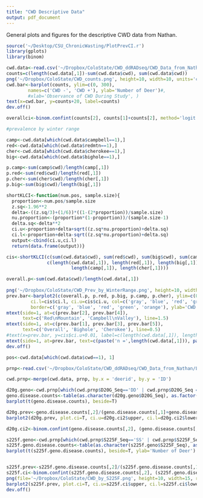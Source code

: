 ```yaml
---
title: "CWD Descriptive Data"
output: pdf_document
---
```


General plots and figures for the descriptive CWD data from Nathan.

```r

source('~/Desktop/CSU_ChronicWasting/PlotPrevCI.r')
library(gplots)
library(binom)

cwd.data<-read.csv('~/Dropbox/ColoState/CWD_ddRADseq/CWD_Data_from_Nathan/LFP Data 201510.csv')
counts=c(length(cwd.data[,1])-sum(cwd.data$cwd), sum(cwd.data$cwd))
png('~/Dropbox/ColoState/CWD_counts.png', height=10, width=10, units='cm', res=300)
cwd.bar<-barplot(counts, ylim=c(0, 300),
        names=c('CWD -', 'CWD +'), ylab='Number of Deer')#,
        #xlab='Observance of CWD During Study', )
text(x=cwd.bar, y=counts+20, label=counts)
dev.off()

overallci<-binom.confint(counts[2], counts[1]+counts[2], method='logit')

#prevalence by winter range

camp<-cwd.data[which(cwd.data$campbell==1),]
red<-cwd.data[which(cwd.data$redmtn==1),]
cher<-cwd.data[which(cwd.data$cherokee==1),]
big<-cwd.data[which(cwd.data$bighole==1),]

p.camp<-sum(camp$cwd)/length(camp[,1])
p.red<-sum(red$cwd)/length(red[,1])
p.cher<-sum(cher$cwd)/length(cher[,1])
p.big<-sum(big$cwd)/length(big[,1])

shortKLCI<-function(num.pos, sample.size){
  proportion<-num.pos/sample.size
  z.sq<-1.96**2
  delta<-((z.sq/3)+(1/6))*((1-(2*proportion))/sample.size)
  nu.proportion<-(proportion*(1-proportion))/(sample.size-1)
  delta.sq<-delta**2
  ci.u<-proportion+delta+sqrt((z.sq*nu.proportion)+delta.sq)
  ci.l<-proportion+delta-sqrt((z.sq*nu.proportion)+delta.sq)
  output<-cbind(ci.u,ci.l)
  return(data.frame(output))}

cis<-shortKLCI(c(sum(cwd.data$cwd), sum(red$cwd), sum(big$cwd), sum(camp$cwd), sum(cher$cwd)),
               c(length(cwd.data[,1]), length(red[,1]), length(big[,1]), 
                        length(camp[,1]), length(cher[,1])))

overall.p<-sum(cwd.data$cwd)/length(cwd.data[,1])
               
png('~/Dropbox/ColoState/CWD_Prev_by_WinterRange.png', height=10, width=15, units='cm', res=300)
prev.bar<-barplot2(c(overall.p, p.red, p.big, p.camp, p.cher), ylim=c(0,0.25), plot.ci=T,
         ci.l=cis$ci.l, ci.u=cis$ci.u, col=c('gray', 'blue', 'red', 'green', 'orange'), 
         border=c('gray', 'blue', 'red', 'green', 'orange'), ylab='CWD Prevalence', las=1)
mtext(side=1, at=c(prev.bar[2], prev.bar[4]), 
      text=c('Red\nMountain', 'Campbell\nValley'), line=1.5)
mtext(side=1, at=c(prev.bar[1], prev.bar[3], prev.bar[5]),
      text=c('Overall', 'Bighole', 'Cherokee'), line=0.5)
#text(x=prev.bar, y=cis$ci.u+0.01, label=c(length(cwd.data[,1]), length(red[,1]), length(big[,1]), length(camp[,1]), length(cher[,1])))
mtext(side=1, at=prev.bar, text=c(paste('n =',length(cwd.data[,1])), paste('n =', length(red[,1])), paste('n =',length(big[,1])), paste('n =',length(camp[,1])), paste('n =',length(cher[,1]))), line=3)
dev.off()

pos<-cwd.data[which(cwd.data$cwd==1), 1]

prnp<-read.csv('~/Dropbox/ColoState/CWD_ddRADseq/CWD_Data_from_Nathan/LFP Prnp 201510.csv')

cwd.prnp<-merge(cwd.data, prnp, by.x = 'deerid', by.y = 'ID')

d20g.geno<-cwd.prnp[which(cwd.prnp$D20G_Seq=='DD' | cwd.prnp$D20G_Seq == 'DG' | cwd.prnp$D20G_Seq == 'GG'),]
geno.disease.counts<-table(as.character(d20g.geno$D20G_Seq), as.factor(d20g.geno$cwd))
barplot(t(geno.disease.counts), beside=T)

d20g.prev<-geno.disease.counts[,2]/(geno.disease.counts[,1]+geno.disease.counts[,2])
barplot2(d20g.prev, plot.ci=T, ci.u=d20g.ci2$upper, ci.l=d20g.ci2$lower)

d20g.ci2<-binom.confint(geno.disease.counts[,2], (geno.disease.counts[,1]+geno.disease.counts[,2]), method='logit')

s225f.geno<-cwd.prnp[which(cwd.prnp$S225F_Seq=='SS' | cwd.prnp$S225F_Seq == 'SF' | cwd.prnp$S225F_Seq == 'FF'),]
s225f.geno.disease.counts<-table(as.character(s225f.geno$S225F_Seq), as.factor(s225f.geno$cwd))
barplot(t(s225f.geno.disease.counts), beside=T, ylab='Number of Deer')


s225f.prev<-s225f.geno.disease.counts[,2]/(s225f.geno.disease.counts[,1]+s225f.geno.disease.counts[,2])
s225f.ci<-binom.confint(s225f.geno.disease.counts[,2], (s225f.geno.disease.counts[,1]+s225f.geno.disease.counts[,2]), method='logit')
png(file='~/Dropbox/ColoState/CWD_by_S225F.png', height=10, width=15, res=300, units='cm')
barplot2(s225f.prev, plot.ci=T, ci.u=s225f.ci$upper, ci.l=s225f.ci$lower, ylim=c(0,1), ylab='CWD Prevalence')
dev.off()

```
